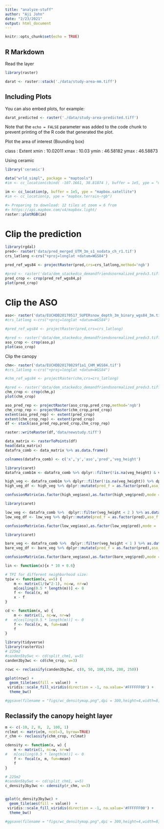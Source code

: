 ```yaml
---
title: "analyze-stuff"
author: "Aji John"
date: "2/23/2021"
output: html_document
---
```


```r
knitr::opts_chunk$set(echo = TRUE)
```

## R Markdown

Read the layer
```r
library(raster)

darat <- raster::stack('./data/study-area-mm.tiff')
```

## Including Plots

You can also embed plots, for example:

```r
darat_predicted <- raster('./data/study-area-predicted.tiff')
```

Note that the `echo = FALSE` parameter was added to the code chunk to prevent printing of the R code that generated the plot.

Plot the area of interest (Bounding box)

class      : Extent 
xmin       : 10.02011 
xmax       : 10.03 
ymin       : 46.58182 
ymax       : 46.58873 


Using ceramic
```r
library('ceramic')

data("wrld_simpl", package = "maptools")
#im <- cc_location(cbind( -107.1661, 38.81874 ), buffer = 1e5, ype = "mapbox.satellite")

im <- cc_location(p, buffer = 1e5, ype = "mapbox.satellite")
#im <- cc_location(p, ype = "mapbox.terrain-rgb")

#> Preparing to download: 12 tiles at zoom = 6 from 
#> https://api.mapbox.com/v4/mapbox.light/
raster::plotRGB(im)
```

# Clip the prediction

```r
library(rgdal)
pred<- raster('data/pred_merged_UTM_3m_s1_nodata_ch_r1.tif')
crs_latlong <-crs("+proj=longlat +datum=WGS84")

pred_ref_wgs84 <- projectRaster(pred,crs=crs_latlong,method='ngb')

#pred <- raster('data/dem_stackedco_demandfriendsnormalized_predv3.tiff')
pred_crop <- crop(pred_ref_wgs84,p)
plot(pred_crop)
```



# Clip the ASO

```r

aso<- raster('data/EUCHDB20170517_SUPERsnow_depth_3m_binary_wgs84_3m.tif')
#crs_latlong <-crs("+proj=longlat +datum=WGS84")

#pred_ref_wgs84 <- projectRaster(pred,crs=crs_latlong)

#pred <- raster('data/dem_stackedco_demandfriendsnormalized_predv3.tiff')
aso_crop <- crop(aso,p)
plot(aso_crop)
```

Clip the canopy

```r

chm<- raster('data/EUCHDB20170829f1a1_CHM_WGS84.tif')
#crs_latlong <-crs("+proj=longlat +datum=WGS84")

#chm_ref_wgs84 <- projectRaster(chm,crs=crs_latlong)

#pred <- raster('data/dem_stackedco_demandfriendsnormalized_predv3.tiff')
chm_crop <- crop(chm,p)
plot(chm_crop)
```


```r

aso_pred_rep <- projectRaster(aso_crop,pred_crop,method='ngb')
chm_crop_rep <- projectRaster(chm_crop,pred_crop)
extent(aso_pred_rep) <- extent(pred_crop)
extent(chm_crop_rep) <- extent(pred_crop)
df <- stack(aso_pred_rep,pred_crop,chm_crop_rep)

raster::writeRaster(df,'data/newstudy.tiff')
```


```r

data_matrix <- rasterToPoints(df)
head(data_matrix)
datafra_comb <- data_matrix %>% as.data.frame()

colnames(datafra_comb) <- c('x','y','aso','pred','veg_height')
```

```r
library(caret)
datafra_comb1m <- datafra_comb %>% dplyr::filter(!is.na(veg_height) & veg_height > 2) %>% as.data.frame()

high_veg <- datafra_comb1m %>% dplyr::filter(!is.na(veg_height)) %>% dplyr::filter(veg_height > 1 ) %>% as.data.frame()
high_veg_df <- high_veg %>% dplyr::mutate(pred_f = as.factor(pred),aso_f = as.factor(aso)) %>% as.data.frame()

confusionMatrix(as.factor(high_veg$aso),as.factor(high_veg$pred),mode = 'prec_recall')

```

```r
library(caret)

low_veg <- datafra_comb %>%  dplyr::filter(veg_height < 2 ) %>% as.data.frame()
low_veg_df <- low_veg %>% dplyr::mutate(pred_f = as.factor(pred),aso_f = as.factor(aso)) %>% as.data.frame()

confusionMatrix(as.factor(low_veg$aso),as.factor(low_veg$pred),mode = 'prec_recall')

```

```r
library(caret)

bare_veg <- datafra_comb %>%  dplyr::filter(veg_height < 1 ) %>% as.data.frame()
bare_veg_df <- bare_veg %>% dplyr::mutate(pred_f = as.factor(pred),aso_f = as.factor(aso)) %>% as.data.frame()

confusionMatrix(as.factor(bare_veg$aso),as.factor(bare_veg$pred),mode = 'prec_recall')

```





```r
lin <- function(x){x * 10 + 0.6}

# TPI for different neighborhood size:
tpiw <- function(x, w=5) {
	m <- matrix(1/(w^2-1), nc=w, nr=w)
	m[ceiling(0.5 * length(m))] <- 0
	f <- focal(x, m)
	x - f
}

cd <- function(x, w) {
	m <- matrix(1, nc=w, nr=w)
#	m[ceiling(0.5 * length(m))] <- 0
	f <- focal(x, m, fun=sum)
	f
}

```


```r
library(tidyverse)
library(rasterVis)
# 225m2
#canden5by5wc <- cd(split_chm1, w=5)
canden3by3wc <- cd(chm_crop, w=3)

rcwc <- reclassify(canden3by3wc, c(0, 50, 100,150, 200, 250))

gplot(rcwc) + 
  geom_tile(aes(fill = value))  +
 viridis::scale_fill_viridis(direction = -1, na.value='#FFFFFF00') + 
  theme_bw()

#ggsave(filename = "figs/wc_densitymap.png",dpi = 300,height=4,width=8,units="in")
```
## Reclassify the canopy height layer

```r

m <- c(-10, 2, 0,  2, 100, 1)
rclmat <- matrix(m, ncol=3, byrow=TRUE)
r_chm <- reclassify(chm_crop, rclmat)

cdensity <- function(x, w) {
	m <- matrix(1, nc=w, nr=w)
#	m[ceiling(0.5 * length(m))] <- 0
	f <- focal(x, m, fun=mean)
	f
}

# 225m2
#canden5by5wc <- cd(split_chm1, w=5)
c_density3by3wc <- cdensity(r_chm, w=3)


gplot(c_density3by3wc) + 
  geom_tile(aes(fill = value))  +
 viridis::scale_fill_viridis(direction = -1, na.value='#FFFFFF00') + 
  theme_bw()

#ggsave(filename = "figs/wc_densitymap.png",dpi = 300,height=4,width=8,units="in")
```
